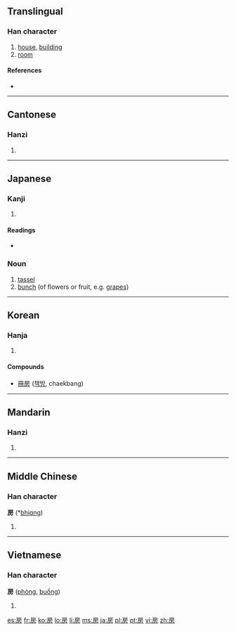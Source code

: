 ==Translingual==

===Han character===
{{Han char|rn=63|rad=戶|as=04|sn=8|four=3022<sub>7</sub>|canj=竹尸卜竹尸 (HSYHS), 戈尸卜竹尸 (ISYHS)}}

# [[house]], [[building]]
# [[room]]

====References====
* {{Han ref|kx=0415.150|dkj=11714|dj=0759.160|hdz=32260.040|uh=623F|ud=25151|bh=A9D0|bd=43472}}

----

==Cantonese==

===Hanzi===
{{yue-hanzi|jyut=|y=fong2, fong4}}

# {{defn|Cantonese}}

----

==Japanese==

===Kanji===
{{ja-kanji|grade=7|rs=戶04}}

# {{defn|Japanese}}

====Readings====
* {{ja-readings|on=[[ぼう]] (bō), [[ほう]] (hō)|kun=[[ふさ]] (fusa), [[へや]] (heya)}}

===Noun===
{{ja-noun|k|hira=ふさ|rom=fusa}}

# [[tassel]]
# [[bunch]] (of flowers or fruit, e.g. [[grape]]s)

----

==Korean==

===Hanja===
{{ko-hanja|hangeul=방|eumhun=방|rv=bang|mr=pang|y=pang}}

# {{defn|Korean}}

====Compounds====
* [[冊房]] ([[책방]], chaekbang)

----

==Mandarin==

===Hanzi===
{{cmn-hanzi|pin=[[fáng]] ([[fang2]]), [[páng]] ([[pang2]])|wg=fang<sup>2</sup>, p'ang<sup>2</sup>}}

# {{defn|Mandarin}}

----

==Middle Chinese==

===Han character===
'''房''' (*[[bhiɑng]])<!--Note: the asterisk indicates that this character appears more than four times in the Tang Dynasty corpus of literature; the vowel ɑ is an IPA symbol and different from a-->

# {{defn|Middle Chinese}}

----

==Vietnamese==

===Han character===
'''房''' ([[phòng]], [[buồng]])

# {{defn|Vietnamese}}

[[es:房]]
[[fr:房]]
[[ko:房]]
[[lo:房]]
[[li:房]]
[[ms:房]]
[[ja:房]]
[[pl:房]]
[[pt:房]]
[[vi:房]]
[[zh:房]]